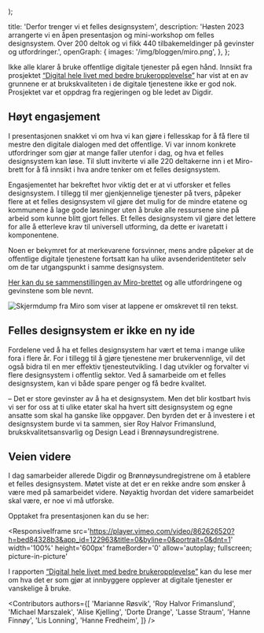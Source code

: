 
  <PostLayout
    content={children}
    heading='Derfor trenger vi et felles designsystem'
    ingress='Høsten 2023 arrangerte vi en åpen presentasjon og mini-workshop om felles designsystem. Over 200 deltok og vi fikk 440 tilbakemeldinger på gevinster og utfordringer.'
    date='5. desember 2023'
    author='Digdir og Brønnøysundregistrene'
    imageSrc='/img/bloggen/miro.png'
    imageAlt='Skjermdump fra Miro som viser mange musepekere som legger inn røde og grønne notislapper'
    imageCaption='Mange delte sine tanker i Miro om et felles designsystem. 440 røde og grønne lapper ble lagt igjen.'
  />
);

  title: 'Derfor trenger vi et felles designsystem',
  description:
    'Høsten 2023 arrangerte vi en åpen presentasjon og mini-workshop om felles designsystem. Over 200 deltok og vi fikk 440 tilbakemeldinger på gevinster og utfordringer.',
  openGraph: {
    images: '/img/bloggen/miro.png',
  },
};

Ikke alle klarer å bruke offentlige digitale tjenester på egen hånd. Innsikt fra prosjektet [“Digital hele livet med bedre brukeropplevelse”](https://www.digdir.no/sammenhengende-tjenester/digital-hele-livet-med-bedre-brukeropplevelse/4405) har vist at en av grunnene er at brukskvaliteten i de digitale tjenestene ikke er god nok. Prosjektet var et oppdrag fra regjeringen og ble ledet av Digdir.

## Høyt engasjement

I presentasjonen snakket vi om hva vi kan gjøre i fellesskap for å få flere til mestre den digitale dialogen med det offentlige. Vi var innom konkrete utfordringer som gjør at mange faller utenfor i dag, og hva et felles designsystem kan løse. Til slutt inviterte vi alle 220 deltakerne inn i et Miro-brett for å få innsikt i hva andre tenker om et felles designsystem.

Engasjementet har bekreftet hvor viktig det er at vi utforsker et felles designsystem. I tillegg til mer gjenkjennelige tjenester på tvers, påpeker flere at et felles designsystem vil gjøre det mulig for de mindre etatene og kommunene å lage gode løsninger uten å bruke alle ressursene sine på arbeid som kunne blitt gjort felles. Et felles designsystem vil gjøre det lettere for alle å etterleve krav til universell utforming, da dette er ivaretatt i komponentene.

Noen er bekymret for at merkevarene forsvinner, mens andre påpeker at de offentlige digitale tjenestene fortsatt kan ha ulike avsenderidentiteter selv om de tar utgangspunkt i samme designsystem.

[Her kan du se sammenstillingen av Miro-brettet](https://miro.com/app/board/uXjVMnk1ZM4=/?) og alle utfordringene og gevinstene som ble nevnt.

<Image
  src='/img/bloggen/miro-sammenstilling.png'
  alt='Skjermdump fra Miro som viser at lappene er omskrevet til ren tekst.'
  caption='Vi har gjennomgått og sammenstilt alle lappene som ble delt i workshopen.'
  dataUnstyled
/>

## Felles designsystem er ikke en ny ide

Fordelene ved å ha et felles designsystem har vært et tema i mange ulike fora i flere år. For i tillegg til å gjøre tjenestene mer brukervennlige, vil det også bidra til en mer effektiv tjenesteutvikling. I dag utvikler og forvalter vi flere designsystem i offentlig sektor. Ved å samarbeide om et felles designsystem, kan vi både spare penger og få bedre kvalitet.

– Det er store gevinster av å ha et designsystem. Men det blir kostbart hvis vi ser for oss at ti ulike etater skal ha hvert sitt designsystem og egne ansatte som skal ha ganske like oppgaver. Den byrden det er å investere i et designsystem burde vi ta sammen, sier Roy Halvor Frimanslund, brukskvalitetsansvarlig og Design Lead i Brønnøysundregistrene.

## Veien videre

I dag samarbeider allerede Digdir og Brønnøysundregistrene om å etablere et felles designsystem. Møtet viste at det er en rekke andre som ønsker å være med på samarbeidet videre. Nøyaktig hvordan det videre samarbeidet skal være, er noe vi må utforske.

Opptaket fra presentasjonen kan du se her:

<ResponsiveIframe
  src='https://player.vimeo.com/video/862626520?h=bed84328b3&app_id=122963&title=0&byline=0&portrait=0&dnt=1'
  width='100%'
  height='600px'
  frameBorder='0'
  allow='autoplay; fullscreen; picture-in-picture'
></ResponsiveIframe>

I rapporten [“Digital hele livet med bedre brukeropplevelse”](https://www.digdir.no/sammenhengende-tjenester/digital-hele-livet-med-bedre-brukeropplevelse/4405) kan du lese mer om hva det er som gjør at innbyggere opplever at digitale tjenester er vanskelige å bruke.

<Contributors
  authors={[
    'Marianne Røsvik',
    'Roy Halvor Frimanslund',
    'Michael Marszalek',
    'Alise Kjelling',
    'Dorte Drange',
    'Lasse Straum',
    'Hanne Finnøy',
    'Lis Lonning',
    'Hanne Fredheim',
  ]}
/>
